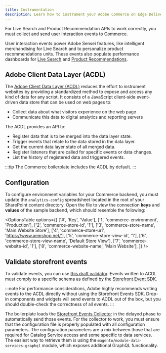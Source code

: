 ```yaml
---
title: Instrumentation
description: Learn how to instrument your Adobe Commerce on Edge Delivery Services storefront project.
---
```



For Live Search and Product Recommendation APIs to work correctly, you must collect and send user interaction events to Commerce.

User interaction events power Adobe Sensei features, like intelligent merchandising for Live Search and to personalize product recommendations units. These events also populate performance dashboards for [Live Search](https://experienceleague.adobe.com/en/docs/commerce-merchant-services/live-search/live-search-admin/performance) and [Product Recommendations](https://experienceleague.adobe.com/en/docs/commerce-merchant-services/product-recommendations/admin/workspace).

## Adobe Client Data Layer (ACDL)

The [Adobe Client Data Layer (ACDL)](https://github.com/adobe/adobe-client-data-layer) reduces the effort to instrument websites by providing a standardized method to expose and access any kind of data for any script. It consists of a JavaScript client-side event-driven data store that can be used on web pages to:

- Collect data about what visitors experience on the web page
- Communicate this data to digital analytics and reporting servers

The ACDL provides an API to:

- Register data that is to be merged into the data layer state.
- Trigger events that relate to the data stored in the data layer.
- Get the current data layer state of all merged data.
- Register listeners that are called for specific events or data changes.
- List the history of registered data and triggered events.

:::tip
The Commerce boilerplate includes the ACDL by default.
:::

## Configuration

To configure environment variables for your Commerce backend, you must update the `analytics-config` spreadsheet located in the root of your SharePoint content directory. Open the file to view the connection **keys** and **values** of the sample backend, which should resemble the following:

<OptionsTable
  options={[
    ['#', 'Key', 'Value'],
    ['1', 'commerce-environment', 'Production'],
    ['2', 'commerce-store-id', '1'],
    ['3', 'commerce-store-name', 'Main Website Store'],
    ['4', 'commerce-store-url', 'https://www.aemshop.net/'],
    ['5', 'commerce-store-view-id', '1'],
    ['6', 'commerce-store-view-name', 'Default Store View'],
    ['7', 'commerce-website-id', '1'],
    ['8', 'commerce-website-name', 'Main Website'],
  ]}
/>


## Validate storefront events

To validate events, you can use [this draft validator](https://github.com/adobe/adobe-client-data-layer/pull/156). Events written to ACDL must comply to a specific schema as defined by the [Storefront Event SDK](https://github.com/adobe/commerce-events/tree/main/packages/storefront-events-sdk).

:::note
For performance considerations, Adobe highly recommends writing events to the ACDL directly without using the Storefront Events SDK. Drop-in components and widgets will send events to ACDL out of the box, but you should double-check the correctness of all events.
:::

The boilerplate loads the [Storefront Events Collector](https://github.com/adobe/commerce-events/tree/main/packages/storefront-events-collector) in the delayed phase to automatically send those events. For the collector to work, you must ensure that the configuration file is properly populated with all configuration parameters. The configuration parameters are a mix between those that are required for Catalog Service access and some specific to data services. The easiest way to retrieve them is using the `magento/module-data-services-graphql` module, which exposes additional GraphQL functionality.
